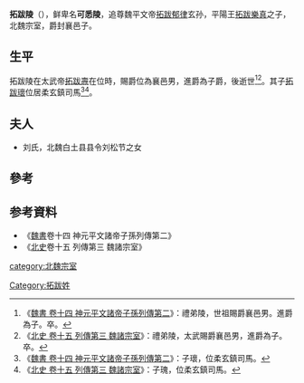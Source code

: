 {{Otheruses|subject=追尊魏平文帝拓跋郁律玄孙的拓跋陵|other=鲜卑名也为可悉陵的北魏中军都将、暨阳子|拓跋可悉陵}}

'''拓跋陵'''（{{bd|?||?|catIdx=t}}），鲜卑名'''可悉陵'''，追尊魏平文帝[[拓跋郁律|拓跋郁律]]玄孙，平陽王[[拓跋樂真|拓跋樂真]]之子，北魏宗室，爵封襄邑子。

==生平==
拓跋陵在太武帝[[拓跋燾|拓跋燾]]在位時，賜爵位為襄邑男，進爵為子爵，後逝世<ref>《[[S:魏書/卷14|魏書 卷十四 神元平文諸帝子孫列傳第二]]》：禮弟陵，世祖賜爵襄邑男。進爵為子。卒。</ref><ref>《[[S:北史/卷015|北史 卷十五 列傳第三 魏諸宗室]]》：禮弟陵，太武賜爵襄邑男，進爵為子。卒。</ref>。其子[[拓跋瓌|拓跋瓌]]位居柔玄鎮司馬<ref>《[[S:魏書/卷14|魏書 卷十四 神元平文諸帝子孫列傳第二]]》：子瓌，位柔玄鎮司馬。</ref><ref>《[[S:北史/卷015|北史 卷十五 列傳第三 魏諸宗室]]》：子瑰，位柔玄鎮司馬。</ref>。

==夫人==
*刘氏，北魏白土县县令刘松节之女

==參考==
{{reflist}}

==参考資料==
*《[[魏書|魏書]]卷十四 神元平文諸帝子孫列傳第二》
*《[[北史|北史]]卷十五 列傳第三 魏諸宗室》

{{南北朝人物小作品}}
[[category:北魏宗室|category:北魏宗室]]
[[Category:拓跋姓|Category:拓跋姓]]